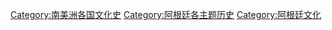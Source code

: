 [[Category:南美洲各国文化史|Category:南美洲各国文化史]]
[[Category:阿根廷各主题历史|Category:阿根廷各主题历史]]
[[Category:阿根廷文化|Category:阿根廷文化]]